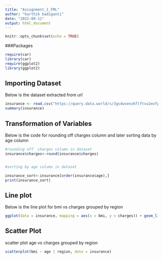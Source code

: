 ---
title: "Assignment_1_FML"
author: "karthik badiganti"
date: "2022-09-11"
output: html_document
---

```{r setup, include=FALSE}
knitr::opts_chunk$set(echo = TRUE)
```

###Packages

```{r eval,echo=FALSE}
require(car)
library(car)
require(ggplot2)
library(ggplot2)

```

## Importing Dataset

Below is the dataset extracted from url

```{r Importing Data}
insurance <- read.csv("https://query.data.world/s/3gsdwsenz6flftsu2eofpcnajaly2l", header=TRUE, stringsAsFactors=FALSE);
summary(insurance)
```

## Transformation of Variables

Below is the code for rounding off charges column and later sorting data by age column

```{r Transforming Variables}
#rounding off  charges column in dataset
insurance$charges<-round(insurance$charges)


#sorting by age column in dataset

insurance_sort<-insurance[order(insurance$age),]
print(insurance_sort)
```

## Line plot

Below is the line plot for bmi vs charges grouped by region

```{r plots}

ggplot(data = insurance, mapping = aes(x = bmi, y = charges)) + geom_line() + facet_wrap(facets = vars(region))
```

## Scatter Plot

scatter plot age vs charges grouped by region

```{r scatter plot}
scatterplot(bmi ~ age | region, data = insurance)
```
